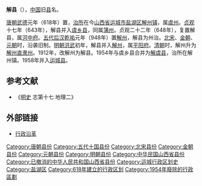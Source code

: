 '''解县'''（{{標音|字=解|拼音=xiè|中古=ghreh|反切=胡懈|南京=xä<sup>4</sup>|音同=邂}}），[[中国|中国]]旧[[县|县]]名。

[[唐朝|唐朝]][[武德|武德]]元年（618年）置，[[治所|治所]]在今[[山西省|山西省]][[运城市|运城市]][[盐湖区|盐湖区]][[解州镇|解州镇]]，属[[虞州|虞州]]。[[貞觀_(唐朝)|贞观]]十七年（643年），解县并入[[虞乡县|虞乡县]]，同属[[蒲州_(北周)|蒲州]]。贞观二十二年（648年），复置解县，属[[河中府|河中府]]。[[五代|五代]][[后汉|后汉]][[乾祐_(后汉)|乾祐]]元年（948年）置[[解州|解州]]，解县为州治。[[北宋|北宋]]、[[金朝|金朝]]、[[元朝|元朝]]时，沿袭旧制。[[明朝|明朝]][[洪武|洪武]]初年，解县并入[[解州|解州]]，属[[平阳府|平阳府]]。[[清朝|清朝]]时，解州升为[[解州直隶州|解州直隶州]]。1912年，改解州为解县。1954年与虞乡县合并为[[解虞县|解虞县]]，治所在解州镇。1958年并入[[运城县|运城县]]。

== 参考文献 ==

*《[[明史|明史]] 志第十七 地理二》

== 外部链接 ==

*[https://web.archive.org/web/20140419005655/http://www.yanhu.gov.cn/General/25/220 行政沿革]

{{中華民國山西省行政區劃}}
{{山西行政区划小作品}}

[[Category:唐朝县份|Category:唐朝县份]]
[[Category:五代十国县份|Category:五代十国县份]]
[[Category:北宋县份|Category:北宋县份]]
[[Category:金朝县份|Category:金朝县份]]
[[Category:元朝县份|Category:元朝县份]]
[[Category:明朝县份|Category:明朝县份]]
[[Category:中华民国山西省县份|Category:中华民国山西省县份]]
[[Category:已撤消的中华人民共和国山西省县份|Category:已撤消的中华人民共和国山西省县份]]
[[Category:运城行政区划史|Category:运城行政区划史]]
[[Category:盐湖区|Category:盐湖区]]
[[Category:618年建立的行政区划|Category:618年建立的行政区划]]
[[Category:1954年廢除的行政區劃|Category:1954年廢除的行政區劃]]